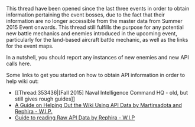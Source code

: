 This thread have been opened since the last three events in order to obtain information pertaining the event bosses, due to the fact that their information are no longer accessible from the master data from Summer 2015 Event onwards. This thread still fulfills the purpose for any potential new battle mechanics and enemies introduced in the upcoming event, particularly for the land-based aircraft battle mechanic, as well as the links for the event maps.

In a nutshell, you should report any instances of new enemies and new API calls here.

Some links to get you started on how to obtain API information in order to help wiki out:
* [[Thread:353436|[Fall 2015] Naval Intelligence Command HQ - old, but still gives rough guides]]
* [[:User_blog:Martirsadota/A_Guide_on_Helping_Out_the_Wiki_Using_API_Data|A Guide on Helping Out the Wiki Using API Data by Martirsadota and Rephira - W.I.P.]]
* [[:User_blog:Rephira/Guide_to_reading_Raw_API_Data|Guide to reading Raw API Data by Rephira - W.I.P]]<ac_metadata title="[Spring 2016] Naval Intelligence Command HQ" notify_everyone="1461679366"> </ac_metadata>